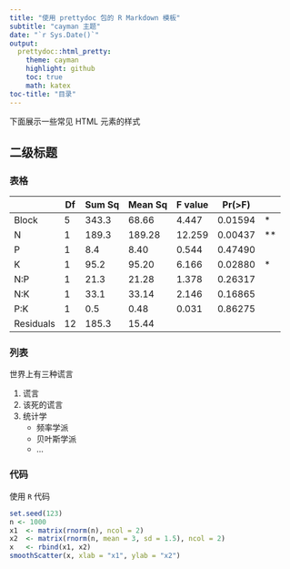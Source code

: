 ```yaml
---
title: "使用 prettydoc 包的 R Markdown 模板"
subtitle: "cayman 主题"
date: "`r Sys.Date()`"
output:
  prettydoc::html_pretty:
    theme: cayman
    highlight: github
    toc: true
    math: katex 
toc-title: "目录"
---
```



下面展示一些常见 HTML 元素的样式

## 二级标题


### 表格

|           | Df | Sum Sq | Mean Sq | F value | Pr(>F)  |    |
|-----------|----|--------|---------|---------|---------|----|
| Block     | 5  | 343.3  | 68.66   | 4.447   | 0.01594 | *  |
| N         | 1  | 189.3  | 189.28  | 12.259  | 0.00437 | ** |
| P         | 1  | 8.4    | 8.40    | 0.544   | 0.47490 |    |
| K         | 1  | 95.2   | 95.20   | 6.166   | 0.02880 | *  |
| N:P       | 1  | 21.3   | 21.28   | 1.378   | 0.26317 |    |
| N:K       | 1  | 33.1   | 33.14   | 2.146   | 0.16865 |    |
| P:K       | 1  | 0.5    | 0.48    | 0.031   | 0.86275 |    |
| Residuals | 12 | 185.3  | 15.44   |         |         |    |


### 列表

世界上有三种谎言

1. 谎言
2. 该死的谎言
3. 统计学
    - 频率学派
    - 贝叶斯学派
    - ...



### 代码

使用 `R` 代码

```r
set.seed(123)
n <- 1000
x1  <- matrix(rnorm(n), ncol = 2)
x2  <- matrix(rnorm(n, mean = 3, sd = 1.5), ncol = 2)
x   <- rbind(x1, x2)
smoothScatter(x, xlab = "x1", ylab = "x2")
```
